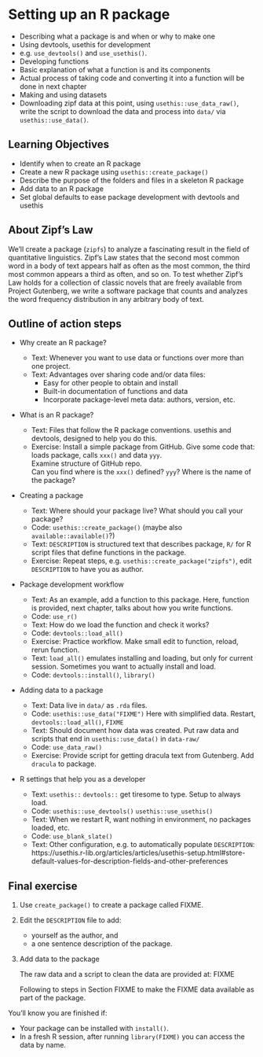 # Setting up an R package {#package-setup}

- Describing what a package is and when or why to make one
- Using devtools, usethis for development
- e.g. `use_devtools()` and `use_usethis()`.
- Developing functions
- Basic explanation of what a function is and its components
- Actual process of taking code and converting it into a function will
    be done in next chapter
- Making and using datasets
- Downloading zipf data at this point, using `usethis::use_data_raw()`, write the script to download the data and process into `data/` via `usethis::use_data()`.

## Learning Objectives

* Identify when to create an R package
* Create a new R package using `usethis::create_package()`
* Describe the purpose of the folders and files in a skeleton R package
* Add data to an R package
* Set global defaults to ease package development with devtools and usethis

## About Zipf's Law

We'll create a package (`zipfs`) to analyze a fascinating result in the field of
quantitative linguistics. Zipf’s Law states that the second most common word in
a body of text appears half as often as the most common, the third most common
appears a third as often, and so on. To test whether Zipf’s Law holds for a
collection of classic novels that are freely available from Project Gutenberg,
we write a software package that counts and analyzes the word frequency
distribution in any arbitrary body of text.

## Outline of action steps

* Why create an R package? 

    * Text: Whenever you want to use data or functions over more than one project.
    * Text: Advantages over sharing code and/or data files:
        * Easy for other people to obtain and install
        * Built-in documentation of functions and data
        * Incorporate package-level meta data: authors, version, etc.

* What is an R package?

    * Text: Files that follow the R package conventions. usethis and devtools, 
    designed to help you do this.  
    * Exercise: Install a simple package from GitHub.
    Give some code that: loads package, 
    calls `xxx()` and data `yyy`.  
    Examine structure of GitHub repo.   
    Can you find where is the `xxx()` defined?  `yyy`? 
    Where is the name of the package? 
    
* Creating a package    

    * Text: Where should your package live? What should you call your package?
    * Code: `usethis::create_package()` (maybe also `available::available()`?)
    * Text: `DESCRIPTION` is structured text that describes package, 
    `R/` for R script files that define functions in the package. 
    * Exercise: Repeat steps, e.g. `usethis::create_package("zipfs")`, 
    edit `DESCRIPTION` to have you as author.
 

* Package development workflow
    
    * Text: As an example, add a function to this package. 
    Here, function is provided, next chapter, talks about how you
    write functions. 
    * Code: `use_r()`
    * Text: How do we load the function and check it works?
    * Code: `devtools::load_all()`
    * Exercise: Practice workflow. Make small edit to function, reload, 
    rerun function.
    * Text: `load_all()` emulates installing and loading, but only
    for current session.  Sometimes you want to actually install and load.
    * Code: `devtools::install()`, `library()`
    
* Adding data to a package

    * Text: Data live in `data/` as `.rda` files.  
    * Code: `usethis::use_data("FIXME")` Here with simplified data. Restart, `devtools::load_all()`, `FIXME`
    * Text: Should document how data was created. 
    Put raw data and scripts that end in `usethis::use_data()` in `data-raw/`
    * Code: `use_data_raw()` 
    * Exercise: Provide script for getting dracula text from Gutenberg. 
    Add `dracula` to package.

* R settings that help you as a developer
    
    * Text: `usethis::` `devtools::` get tiresome to type.  Setup to always load.
    * Code: `usethis::use_devtools()` `usethis::use_usethis()`
    * Text: When we restart R, want nothing in environment, no packages loaded, etc.
    * Code: `use_blank_slate()`
    * Text: Other configuration, e.g. to automatically populate `DESCRIPTION`:  https://usethis.r-lib.org/articles/articles/usethis-setup.html#store-default-values-for-description-fields-and-other-preferences
    
    
## Final exercise

<!-- NOTE: Preferably something linked to working towards completing the project assignments, maybe to be used as a milestone? -->

1. Use `create_package()` to create a package called FIXME.  

2. Edit the `DESCRIPTION` file to add:

    * yourself as the author, and
    * a one sentence description of the package.

3. Add data to the package

   The raw data and a script to clean the data are provided at: FIXME
   
   Following to steps in Section FIXME 
   to make the FIXME data available as part of the package.
 
You'll know you are finished if:

* Your package can be installed with `install()`. 
* In a fresh R session, 
    after running `library(FIXME)` you can access the data by name.
